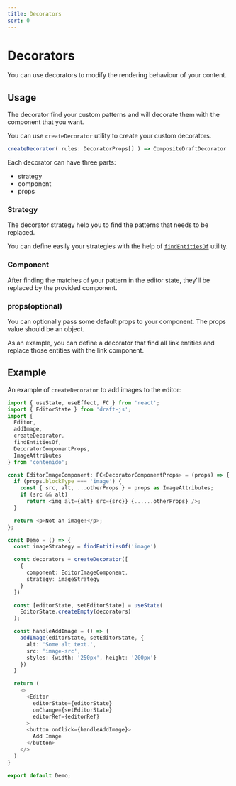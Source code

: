 ```yaml
---
title: Decorators
sort: 0
---
```


# Decorators

You can use decorators to modify the rendering behaviour of your content.

## Usage

The decorator find your custom patterns and will decorate them with the
component that you want.

You can use `createDecorator` utility to create your custom decorators.

```ts
createDecorator( rules: DecoratorProps[] ) => CompositeDraftDecorator
```

Each decorator can have three parts:

- strategy
- component
- props

### Strategy

The decorator strategy help you to find the patterns that needs
to be replaced.

You can define easily your strategies with the help of
[`findEntitiesOf`](/entity/find-entities) utility.

### Component

After finding the matches of your pattern in the editor state,
they'll be replaced by the provided component.

### props(optional)

You can optionally pass some default props to your component. The props value should
be an object.

As an example, you can define a decorator that find all link entities and replace those
entities with the link component.

## Example

An example of `createDecorator` to add images to the editor:

```ts
import { useState, useEffect, FC } from 'react';
import { EditorState } from 'draft-js';
import {
  Editor,
  addImage,
  createDecorator,
  findEntitiesOf,
  DecoratorComponentProps,
  ImageAttributes
} from 'contenido';

const EditorImageComponent: FC<DecoratorComponentProps> = (props) => {
  if (props.blockType === 'image') {
    const { src, alt, ...otherProps } = props as ImageAttributes;
    if (src && alt)
      return <img alt={alt} src={src}} {......otherProps} />;
  }

  return <p>Not an image!</p>;
};

const Demo = () => {
  const imageStrategy = findEntitiesOf('image')

  const decorators = createDecorator([
    {
      component: EditorImageComponent,
      strategy: imageStrategy
    }
  ])

  const [editorState, setEditorState] = useState(
    EditorState.createEmpty(decorators)
  );

  const handleAddImage = () => {
    addImage(editorState, setEditorState, {
      alt: 'Some alt text.',
      src: 'image-src',
      styles: {width: '250px', height: '200px'}
    })
  }

  return (
    <>
      <Editor
        editorState={editorState}
        onChange={setEditorState}
        editorRef={editorRef}
      >
      <button onClick={handleAddImage}>
        Add Image
      </button>
    </>
  )
}

export default Demo;
```
